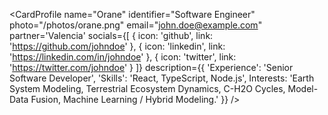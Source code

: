 
<CardProfile
    name="Orane"
    identifier="Software Engineer"
    photo="/photos/orane.png"
    email="john.doe@example.com"
    partner='Valencia'
    socials={[
    {
        icon: 'github',
        link: 'https://github.com/johndoe'
    },
    {
        icon: 'linkedin',
        link: 'https://linkedin.com/in/johndoe'
    },
    {
        icon: 'twitter',
        link: 'https://twitter.com/johndoe'
    }
    ]}
    description={{
    'Experience': 'Senior Software Developer',
    'Skills': 'React, TypeScript, Node.js',
    Interests: 'Earth System Modeling, Terrestrial Ecosystem Dynamics, C-H2O Cycles, Model-Data Fusion, Machine Learning / Hybrid Modeling.'
    }}
/>